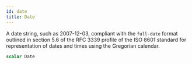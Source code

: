 ```yaml
---
id: date
title: Date
---
```


A date string, such as 2007-12-03, compliant with the `full-date` format outlined in section 5.6 of the RFC 3339 profile of the ISO 8601 standard for representation of dates and times using the Gregorian calendar.

```graphql
scalar Date
```

